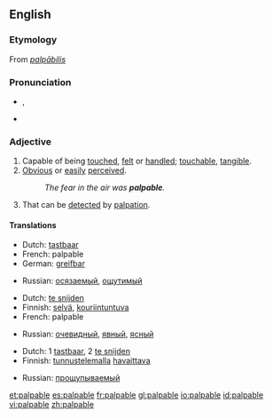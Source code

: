 ==English==

===Etymology===
From {{L.}} ''[[palpābilis]]''

===Pronunciation===
*{{AHD|păl'pə-bəl}}, {{SAMPA|/pALp@bL:/}}
*{{audio|en-us-palpable.ogg|Audio (US)}}

===Adjective===
{{en-adj}}

# Capable of being [[touch]]ed, [[felt]] or [[handle]]d; [[touchable]], [[tangible]].
# [[obvious|Obvious]] or [[easily]] [[perceived]].
#: ''The fear in the air was '''palpable'''.''
# {{medicine}} That can be [[detect]]ed by [[palpation]].

====Translations====
{{trans-top|capable of being touched}}
*Dutch: [[tastbaar]]
*French: palpable
*German: [[greifbar]]
{{trans-mid}}
*Russian: [[осязаемый]], [[ощутимый]]
{{trans-bottom}}

{{trans-top|obvious}}
*Dutch: [[te snijden]]
*Finnish: [[selvä]], [[kouriintuntuva]]
*French: palpable
{{trans-mid}}
*Russian: [[очевидный]], [[явный]], [[ясный]]
{{trans-bottom}}

{{trans-top|that can be detected by palpation}}
*Dutch: 1 [[tastbaar]], 2 [[te snijden]]
*Finnish: [[tunnustelu|tunnustelemalla]] [[havaittava]]
{{trans-mid}}
*Russian: [[прощупываемый]]
{{trans-bottom}}

[[et:palpable]]
[[es:palpable]]
[[fr:palpable]]
[[gl:palpable]]
[[io:palpable]]
[[id:palpable]]
[[vi:palpable]]
[[zh:palpable]]
